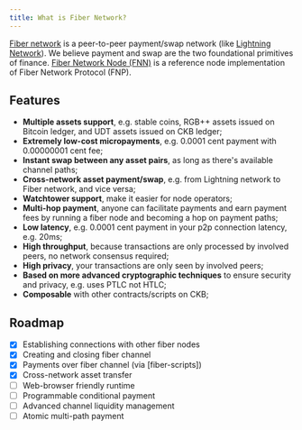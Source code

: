 ```yaml
---
title: What is Fiber Network?
---
```


[Fiber network](https://www.fiber.world/) is a peer-to-peer payment/swap network (like [Lightning Network](https://lightning.network/)). 
We believe payment and swap are the two foundational primitives of finance.
[Fiber Network Node (FNN)](https://github.com/nervosnetwork/fiber) is a reference node implementation of Fiber Network Protocol (FNP).

## Features

- **Multiple assets support**, e.g. stable coins, RGB++ assets issued on Bitcoin ledger, and UDT assets issued on CKB ledger;
- **Extremely low-cost micropayments**, e.g. 0.0001 cent payment with 0.00000001 cent fee;
- **Instant swap between any asset pairs**, as long as there's available channel paths;
- **Cross-network asset payment/swap**, e.g. from Lightning network to Fiber network, and vice versa;
- **Watchtower support**, make it easier for node operators;
- **Multi-hop payment**, anyone can facilitate payments and earn payment fees by running a fiber node and becoming a hop on payment paths;
- **Low latency**, e.g. 0.0001 cent payment in your p2p connection latency, e.g. 20ms;
- **High throughput**, because transactions are only processed by involved peers, no network consensus required;
- **High privacy**, your transactions are only seen by involved peers;
- **Based on more advanced cryptographic techniques** to ensure security and privacy, e.g. uses PTLC not HTLC;
- **Composable** with other contracts/scripts on CKB;

## Roadmap

- [x] Establishing connections with other fiber nodes
- [x] Creating and closing fiber channel
- [x] Payments over fiber channel (via [fiber-scripts])
- [x] Cross-network asset transfer
- [ ] Web-browser friendly runtime
- [ ] Programmable conditional payment
- [ ] Advanced channel liquidity management
- [ ] Atomic multi-path payment
